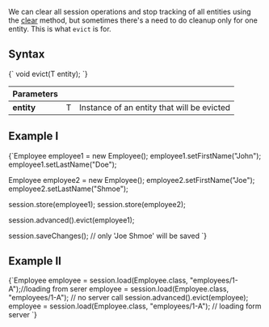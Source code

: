 
We can clear all session operations and stop tracking of all entities using the 
[clear](../../../client-api/session/how-to/clear-a-session.mdx) method, but sometimes 
there's a need to do cleanup only for one entity. This is what `evict` is for.

## Syntax

<TabItem value="evict_1" label="evict_1">
<CodeBlock language="java">
{`<T> void evict(T entity);
`}
</CodeBlock>
</TabItem>

| Parameters | | |
| ------------- | ------------- | ----- |
| **entity** | T | Instance of an entity that will be evicted |

## Example I

<TabItem value="evict_2" label="evict_2">
<CodeBlock language="java">
{`Employee employee1 = new Employee();
employee1.setFirstName("John");
employee1.setLastName("Doe");

Employee employee2 = new Employee();
employee2.setFirstName("Joe");
employee2.setLastName("Shmoe");

session.store(employee1);
session.store(employee2);

session.advanced().evict(employee1);

session.saveChanges(); // only 'Joe Shmoe' will be saved
`}
</CodeBlock>
</TabItem>

## Example II

<TabItem value="evict_3" label="evict_3">
<CodeBlock language="java">
{`Employee employee = session.load(Employee.class, "employees/1-A");//loading from serer
employee = session.load(Employee.class, "employees/1-A"); // no server call
session.advanced().evict(employee);
employee = session.load(Employee.class, "employees/1-A"); // loading form server
`}
</CodeBlock>
</TabItem>


